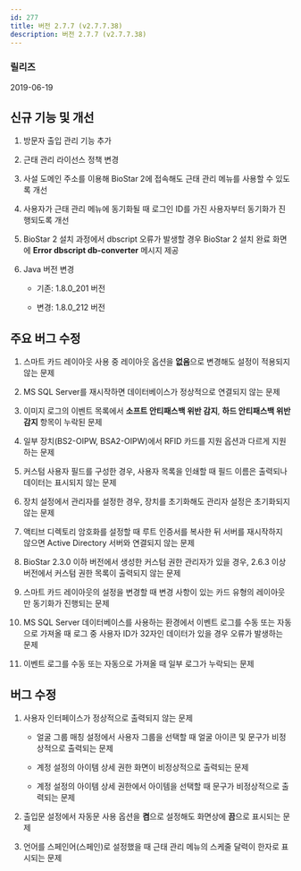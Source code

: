 ```yaml
---
id: 277
title: 버전 2.7.7 (v2.7.7.38)
description: 버전 2.7.7 (v2.7.7.38)
---
```


### 릴리즈

2019-06-19

## 신규 기능 및 개선

1. 방문자 출입 관리 기능 추가

1. 근태 관리 라이선스 정책 변경

1. 사설 도메인 주소를 이용해 BioStar 2에 접속해도 근태 관리 메뉴를 사용할 수 있도록 개선

1. 사용자가 근태 관리 메뉴에 동기화될 때 로그인 ID를 가진 사용자부터 동기화가 진행되도록 개선

1. BioStar 2 설치 과정에서 dbscript 오류가 발생할 경우 BioStar 2 설치 완료 화면에 **Error dbscript db-converter** 메시지 제공

1. Java 버전 변경

    * 기존: 1.8.0_201 버전

    * 변경: 1.8.0_212 버전

## 주요 버그 수정

1. 스마트 카드 레이아웃 사용 중 레이아웃 옵션을 **없음**으로 변경해도 설정이 적용되지 않는 문제

1. MS SQL Server를 재시작하면 데이터베이스가 정상적으로 연결되지 않는 문제

1. 이미지 로그의 이벤트 목록에서 **소프트 안티패스백 위반 감지**, **하드 안티패스백 위반 감지** 항목이 누락된 문제

1. 일부 장치(BS2-OIPW, BSA2-OIPW)에서 RFID 카드를 지원 옵션과 다르게 지원하는 문제

1. 커스텀 사용자 필드를 구성한 경우, 사용자 목록을 인쇄할 때 필드 이름은 출력되나 데이터는 표시되지 않는 문제

1. 장치 설정에서 관리자를 설정한 경우, 장치를 초기화해도 관리자 설정은 초기화되지 않는 문제

1. 액티브 디렉토리 암호화를 설정할 때 루트 인증서를 복사한 뒤 서버를 재시작하지 않으면 Active Directory 서버와 연결되지 않는 문제

1. BioStar 2.3.0 이하 버전에서 생성한 커스텀 권한 관리자가 있을 경우, 2.6.3 이상 버전에서 커스텀 권한 목록이 출력되지 않는 문제

1. 스마트 카드 레이아웃의 설정을 변경할 때 변경 사항이 있는 카드 유형의 레이아웃만 동기화가 진행되는 문제

1. MS SQL Server 데이터베이스를 사용하는 환경에서 이벤트 로그를 수동 또는 자동으로 가져올 때 로그 중 사용자 ID가 32자인 데이터가 있을 경우 오류가 발생하는 문제

1. 이벤트 로그를 수동 또는 자동으로 가져올 때 일부 로그가 누락되는 문제

## 버그 수정

1. 사용자 인터페이스가 정상적으로 출력되지 않는 문제

    * 얼굴 그룹 매칭 설정에서 사용자 그룹을 선택할 때 얼굴 아이콘 및 문구가 비정상적으로 출력되는 문제

    * 계정 설정의 아이템 상세 권한 화면이 비정상적으로 출력되는 문제

    * 계정 설정의 아이템 상세 권한에서 아이템을 선택할 때 문구가 비정상적으로 출력되는 문제

1. 출입문 설정에서 자동문 사용 옵션을 **켬**으로 설정해도 화면상에 **끔**으로 표시되는 문제

1. 언어를 스페인어(스페인)로 설정했을 때 근태 관리 메뉴의 스케줄 달력이 한자로 표시되는 문제